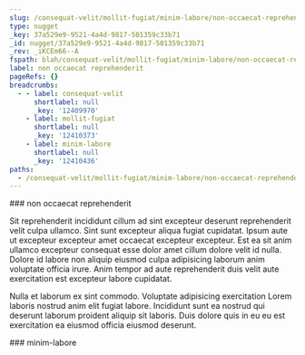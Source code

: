 ```yaml
---
slug: /consequat-velit/mollit-fugiat/minim-labore/non-occaecat-reprehenderit
type: nugget
_key: 37a529e9-9521-4a4d-9817-501359c33b71
_id: nugget/37a529e9-9521-4a4d-9817-501359c33b71
_rev: _iKCEm66--A
fspath: blah/consequat-velit/mollit-fugiat/minim-labore/non-occaecat-reprehenderit.md
label: non occaecat reprehenderit
pageRefs: {}
breadcrumbs:
  - - label: consequat-velit
      shortlabel: null
      _key: '12409970'
    - label: mollit-fugiat
      shortlabel: null
      _key: '12410373'
    - label: minim-labore
      shortlabel: null
      _key: '12410436'
paths:
  - /consequat-velit/mollit-fugiat/minim-labore/non-occaecat-reprehenderit
---
```


<NuggetArea>
<Nugget slug="/consequat-velit/mollit-fugiat/minim-labore/non-occaecat-reprehenderit" type="nugget" _key="37a529e9-9521-4a4d-9817-501359c33b71" _id="nugget/37a529e9-9521-4a4d-9817-501359c33b71" _rev="_iKCEm66--A" fspath="blah/consequat-velit/mollit-fugiat/minim-labore/non-occaecat-reprehenderit.md" label="non occaecat reprehenderit" paths="/consequat-velit/mollit-fugiat/minim-labore/non-occaecat-reprehenderit">
<NuggetBody>
### non occaecat reprehenderit

Sit reprehenderit incididunt cillum ad sint excepteur deserunt reprehenderit velit culpa ullamco. Sint sunt excepteur aliqua fugiat cupidatat. Ipsum aute ut excepteur excepteur amet occaecat excepteur excepteur. Est ea sit anim ullamco excepteur consequat esse dolor amet cillum dolore velit id nulla. Dolore id labore non aliquip eiusmod culpa adipisicing laborum anim voluptate officia irure. Anim tempor ad aute reprehenderit duis velit aute exercitation est excepteur labore cupidatat.

Nulla et laborum ex sint commodo. Voluptate adipisicing exercitation Lorem laboris nostrud anim elit fugiat labore. Incididunt sunt ea nostrud qui deserunt laborum proident aliquip sit laboris. Duis dolore quis in eu eu est exercitation ea eiusmod officia eiusmod deserunt.

</NuggetBody>
<Breadcrumbs>
<Crumbs>
<Crumb _key="12409970" label="consequat-velit" /><Crumb _key="12410373" label="mollit-fugiat" /><Crumb _key="12410436" label="minim-labore" />
</Crumbs>
</Breadcrumbs>
</Nugget>

<NuggetsInbound>
</NuggetsInbound>
<NuggetsOutbound>
</NuggetsOutbound>
</NuggetArea>
<PassagesInbound>
<Passage direction="inbound" type="passage" _key="12410436" _id="passage/12410436" _rev="_iKCEm62--B" label="minim-labore" passage="minim-labore" fspath="blah/consequat-velit/mollit-fugiat/minim-labore" paths="/consequat-velit/mollit-fugiat/minim-labore" slug="/consequat-velit/mollit-fugiat/minim-labore">
<NuggetBody>
### minim-labore

</NuggetBody>
<Breadcrumbs>
<Crumbs>
<Crumb _key="12409970" label="consequat-velit" /><Crumb _key="12410373" label="mollit-fugiat" />
</Crumbs>
</Breadcrumbs>
</Passage>

</PassagesInbound>
<PassagesOutbound>
</PassagesOutbound>